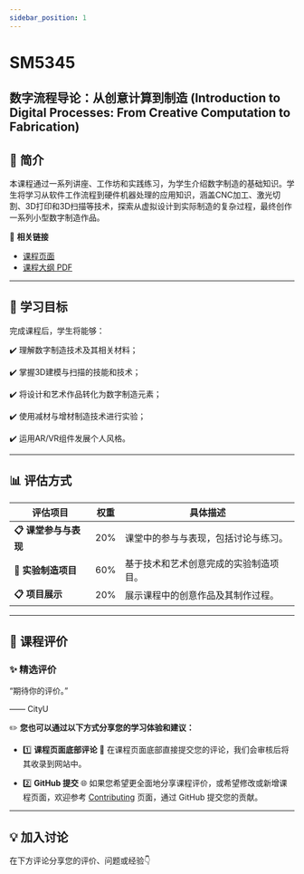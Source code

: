 ```yaml
---
sidebar_position: 1
---
```


# SM5345
## 数字流程导论：从创意计算到制造 (Introduction to Digital Processes: From Creative Computation to Fabrication)

## **📘 简介**
本课程通过一系列讲座、工作坊和实践练习，为学生介绍数字制造的基础知识。学生将学习从软件工作流程到硬件机器处理的应用知识，涵盖CNC加工、激光切割、3D打印和3D扫描等技术，探索从虚拟设计到实际制造的复杂过程，最终创作一系列小型数字制造作品。

🔗 **相关链接**
- [课程页面](https://www.cityu.edu.hk/catalogue/pg/202425/course/SM5345.htm)
- [课程大纲 PDF](https://www.cityu.edu.hk/catalogue/pg/202425/course/SM5345.pdf)

---

## **🎯 学习目标**

完成课程后，学生将能够：

✔️ 理解数字制造技术及其相关材料；

✔️ 掌握3D建模与扫描的技能和技术；

✔️ 将设计和艺术作品转化为数字制造元素；

✔️ 使用减材与增材制造技术进行实验；

✔️ 运用AR/VR组件发展个人风格。

---

## **📊 评估方式**

| **评估项目**          | **权重** | **具体描述**                                                                                       |
|----------------------|---------|---------------------------------------------------------------------------------------------------|
| **📋 课堂参与与表现**  | 20%      | 课堂中的参与与表现，包括讨论与练习。                                                                   |
| **📂 实验制造项目**    | 60%      | 基于技术和艺术创意完成的实验制造项目。                                                                 |
| **📋 项目展示**       | 20%      | 展示课程中的创意作品及其制作过程。                                                                     |

---

## **💬 课程评价**

### ✨ **精选评价**
<div className={commentStyles.commentBox}>
    <p className={commentStyles.commentText}>
        “期待你的评价。”
    </p>
    <p className={commentStyles.commentAuthor}>—— CityU</p>
</div>

✏️ **您也可以通过以下方式分享您的学习体验和建议：**

- 1️⃣ **课程页面底部评论**
💬 在课程页面底部直接提交您的评论，我们会审核后将其收录到网站中。

- 2️⃣ **GitHub 提交**
🌐 如果您希望更全面地分享课程评价，或希望修改或新增课程页面，欢迎参考 [Contributing](/contributing) 页面，通过 GitHub 提交您的贡献。

---

## **💡 加入讨论**

在下方评论分享您的评价、问题或经验👇
<Utterances />